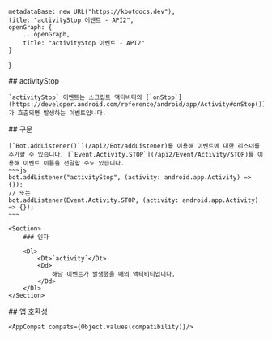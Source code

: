 
    metadataBase: new URL("https://kbotdocs.dev"),
    title: "activityStop 이벤트 - API2",
    openGraph: {
        ...openGraph,
        title: "activityStop 이벤트 - API2"
    }
}

<Section>
    ## activityStop

    `activityStop` 이벤트는 스크립트 액티비티의 [`onStop`](https://developer.android.com/reference/android/app/Activity#onStop())가 호출되면 발생하는 이벤트입니다.
</Section>
<Section>
    ## 구문

    [`Bot.addListener()`](/api2/Bot/addListener)를 이용해 이벤트에 대한 리스너를 추가할 수 있습니다. [`Event.Activity.STOP`](/api2/Event/Activity/STOP)를 이용해 이벤트 이름을 전달할 수도 있습니다.
    ~~~js
    bot.addListener("activityStop", (activity: android.app.Activity) => {});
    // 또는
    bot.addListener(Event.Activity.STOP, (activity: android.app.Activity) => {});
    ~~~

    <Section>
        ### 인자

        <Dl>
            <Dt>`activity`</Dt>
            <Dd>
                해당 이벤트가 발생했을 때의 액티비티입니다.
            </Dd>
        </Dl>
    </Section>
</Section>
<Section>
    ## 앱 호환성

    <AppCompat compats={Object.values(compatibility)}/>
</Section>